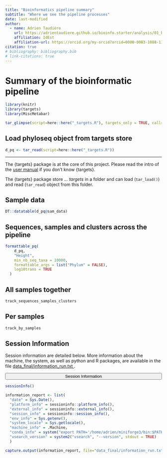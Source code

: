 ```yaml
---
title: "Bioinformatics pipeline summary"
subtitle: "Where we see the pipeline processes"
date: last-modified
author:
  - name: Adrien Taudière
    url: https://adrientaudiere.github.io/bioinfo.starter/analysis/01_bioinformatics.qmd
    affiliation: IdEst
    affiliation-url: https://orcid.org/my-orcid?orcid=0000-0003-1088-1182
citation: true
# bibliography: bibliography.bib
# link-citations: true
---
```


# Summary of the bioinformatic pipeline

```r
library(knitr)
library(targets)
library(MiscMetabar)
```

```r
tar_glimpse(script=here::here("_targets.R"), targets_only = TRUE, callr_arguments = list(show = FALSE))
```


## Load phyloseq object from targets store

```r
d_pq <- tar_read(script=here::here("_targets.R"))
```

<hr/>

The {targets} package is at the core of this project. Please read the intro of the [user manual](https://books.ropensci.org/targets/) if you don't know {targets}.

::: {.cell .page-columns .page-full .column-screen .grey-section}
The {targets} package store ... *targets* in a folder and can load (`tar_load()`) and read (`tar_read`) object from this folder.
::: 


## Sample data 

```r
DT::datatable(d_pq@sam_data)
```

## Sequences, samples and clusters across the pipeline

```r
formattable_pq(
    d_pq,
    "Height",
    min_nb_seq_taxa = 10000,
    formattable_args = list("Phylum" = FALSE),
    log10trans = TRUE
  )
```

::: {.panel-tabset .nav-pills}

## All samples together

```r
track_sequences_samples_clusters
```


## Per samples

```r
track_by_samples
```


::: 

## Session Information



Session information are detailed below. More information about the machine, the system, as well as python and R packages, are available in the file <a href="data_final/information_run.txt" title="Download the informations about the hardwares and softwfares used to run these analysis" class="inline-btn"> data_final/information_run.txt </a>.


<button style="width:100%" type="button" data-bs-toggle="collapse" data-bs-target="#collapseOne" class="button-collapse">Session Information</button>


:::: {#collapseOne .accordion-collapse .collapse}
<div>

```r
sessionInfo()
```

```r
information_report <- list(
  "date" = Sys.Date(), 
  "platform_info" = sessioninfo::platform_info(),
  "external_info" = sessioninfo::external_info(),
  "session_info" = sessioninfo::session_info(),
  "env_info" = Sys.getenv(),
  "system_locale" = Sys.getlocale(),
  "machine_info" = .Machine,
  "conda_info" = system("export PATH='/home/adrien/miniforge3/bin:$PATH'; conda list -n cutadaptenv"),
  "vsearch_version" = system2("vsearch", "--version", stdout = TRUE)
  )

capture.output(information_report, file="data_final/information_run.txt")
```
</div>
::::
